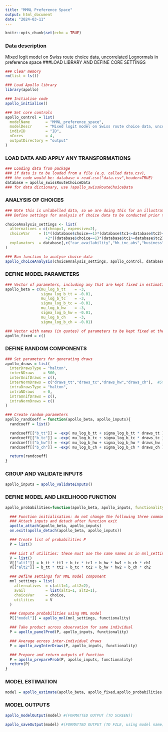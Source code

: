 ```yaml
---
title: "MMNL Preference Space"
output: html_document
date: "2024-03-11"
---
```


```r
knitr::opts_chunk$set(echo = TRUE)
```

### Data description
Mixed logit model on Swiss route choice data, uncorrelated Lognormals in preference space
###LOAD LIBRARY AND DEFINE CORE SETTINGS                     

```r
### Clear memory
rm(list = ls())

### Load Apollo library
library(apollo)

### Initialise code
apollo_initialise()

### Set core controls
apollo_control = list(
  modelName       = "MMNL_preference_space",
  modelDescr      = "Mixed logit model on Swiss route choice data, uncorrelated Lognormals in preference space",
  indivID         = "ID",  
  nCores          = 4,
  outputDirectory = "output"
)

```

### LOAD DATA AND APPLY ANY TRANSFORMATIONS                  

```r
### Loading data from package
### if data is to be loaded from a file (e.g. called data.csv), 
### the code would be: database = read.csv("data.csv",header=TRUE)
database = apollo_swissRouteChoiceData
### for data dictionary, use ?apollo_swissRouteChoiceData

```

### ANALYSIS OF CHOICES

```r
### Note this is unlabelled data, so we are doing this for an illustration of cheap vs expensive
### Define settings for analysis of choice data to be conducted prior to model estimation

choiceAnalysis_settings <- list(
  alternatives = c(cheap=1, expensive=2),
  choiceVar    = (1*((database$choice==1)*(database$tc1<=database$tc2)+(database$choice==2)*(database$tc1>=database$tc2))
                  +2*((database$choice==1)*(database$tc1>=database$tc2)+(database$choice==2)*(database$tc1<=database$tc2))),
  explanators  = database[,c("car_availability","hh_inc_abs","business")]
)

### Run function to analyse choice data
apollo_choiceAnalysis(choiceAnalysis_settings, apollo_control, database)

```

### DEFINE MODEL PARAMETERS

```r
### Vector of parameters, including any that are kept fixed in estimation
apollo_beta = c(mu_log_b_tt    = -3,
                sigma_log_b_tt = -0.01,
                mu_log_b_tc    = -3,
                sigma_log_b_tc = -0.01,
                mu_log_b_hw    = -3,
                sigma_log_b_hw = -0.01,
                mu_log_b_ch    = -3,
                sigma_log_b_ch = -0.01)

### Vector with names (in quotes) of parameters to be kept fixed at their starting value in apollo_beta, use apollo_beta_fixed = c() if none
apollo_fixed = c()

```


### DEFINE RANDOM COMPONENTS 

```r
### Set parameters for generating draws
apollo_draws = list(
  interDrawsType = "halton",
  interNDraws    = 500,
  interUnifDraws = c(),
  interNormDraws = c("draws_tt","draws_tc","draws_hw","draws_ch"),  #Standard Normal dist draws
  intraDrawsType = "halton",
  intraNDraws    = 0,
  intraUnifDraws = c(),
  intraNormDraws = c()
)

### Create random parameters
apollo_randCoeff = function(apollo_beta, apollo_inputs){
  randcoeff = list()

  randcoeff[["b_tt"]] = -exp( mu_log_b_tt + sigma_log_b_tt * draws_tt )
  randcoeff[["b_tc"]] = -exp( mu_log_b_tc + sigma_log_b_tc * draws_tc )
  randcoeff[["b_hw"]] = -exp( mu_log_b_hw + sigma_log_b_hw * draws_hw )
  randcoeff[["b_ch"]] = -exp( mu_log_b_ch + sigma_log_b_ch * draws_ch )

  return(randcoeff)
}


```

### GROUP AND VALIDATE INPUTS

```r
apollo_inputs = apollo_validateInputs()

```

### DEFINE MODEL AND LIKELIHOOD FUNCTION

```r
apollo_probabilities=function(apollo_beta, apollo_inputs, functionality="estimate"){

  ### Function initialisation: do not change the following three commands
  ### Attach inputs and detach after function exit
  apollo_attach(apollo_beta, apollo_inputs)
  on.exit(apollo_detach(apollo_beta, apollo_inputs))

  ### Create list of probabilities P
  P = list()

  ### List of utilities: these must use the same names as in mnl_settings, order is irrelevant
  V = list()
  V[["alt1"]] = b_tt * tt1 + b_tc * tc1 + b_hw * hw1 + b_ch * ch1
  V[["alt2"]] = b_tt * tt2 + b_tc * tc2 + b_hw * hw2 + b_ch * ch2

  ### Define settings for MNL model component
  mnl_settings = list(
    alternatives  = c(alt1=1, alt2=2),
    avail         = list(alt1=1, alt2=1),
    choiceVar     = choice,
    utilities     = V
  )

  ### Compute probabilities using MNL model
  P[["model"]] = apollo_mnl(mnl_settings, functionality)

  ### Take product across observation for same individual
  P = apollo_panelProd(P, apollo_inputs, functionality)

  ### Average across inter-individual draws
  P = apollo_avgInterDraws(P, apollo_inputs, functionality)

  ### Prepare and return outputs of function
  P = apollo_prepareProb(P, apollo_inputs, functionality)
  return(P)
}

```

### MODEL ESTIMATION

```r

model = apollo_estimate(apollo_beta, apollo_fixed,apollo_probabilities, apollo_inputs)
```

### MODEL OUTPUTS

```r


apollo_modelOutput(model) #(FORMATTED OUTPUT (TO SCREEN))

apollo_saveOutput(model) #(FORMATTED OUTPUT (TO FILE, using model name))
```

